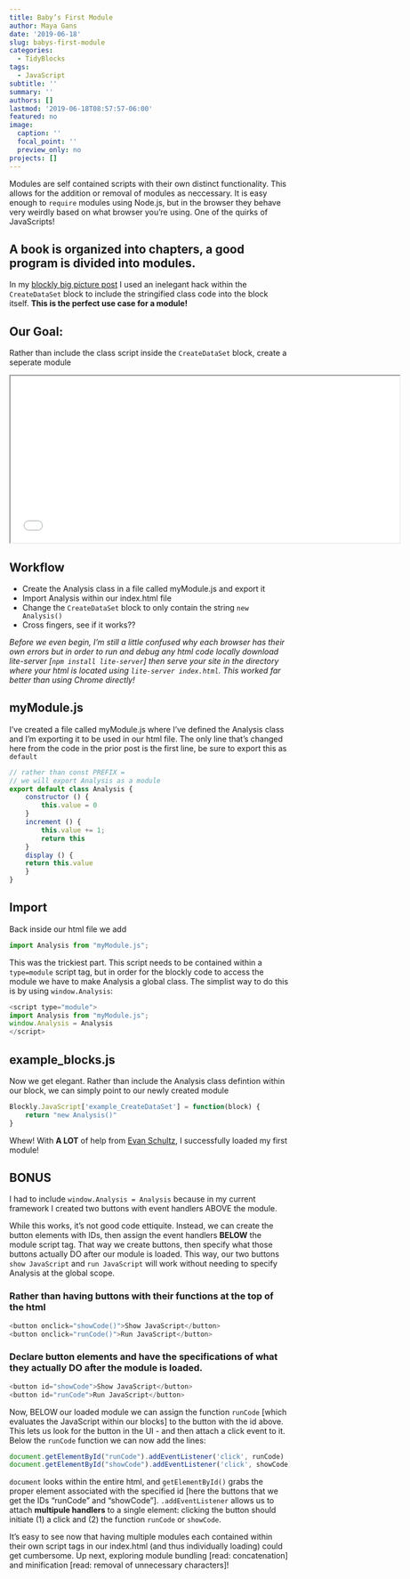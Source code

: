 ```yaml
---
title: Baby’s First Module
author: Maya Gans
date: '2019-06-18'
slug: babys-first-module
categories:
  - TidyBlocks
tags:
  - JavaScript
subtitle: ''
summary: ''
authors: []
lastmod: '2019-06-18T08:57:57-06:00'
featured: no
image:
  caption: ''
  focal_point: ''
  preview_only: no
projects: []
---
```


Modules are self contained scripts with their own distinct functionality. This allows for the addition or removal of modules as neccessary. It is easy enough to `require` modules using Node.js, but in the browser they behave very weirdly based on what browser you're using. One of the quirks of JavaScripts!

## A book is organized into chapters, a good program is divided into modules.

In my [blockly big picture post](https://maya.rbind.io/post/2019/blockly-the-big-picture/) I used an inelegant hack within the `CreateDataSet` block to include the stringified class code into the block itself. **This is the perfect use case for a module!**

## Our Goal:
Rather than include the class script inside the `CreateDataSet` block, create a seperate module

<iframe id="demo block-iframe" height="300" width="700" src="../../../example_withModule/index.html" scrolling = "false"></iframe>
 
## Workflow
* Create the Analysis class in a file called myModule.js and export it
* Import Analysis within our index.html file
* Change the `CreateDataSet` block to only contain the string `new Analysis()`
* Cross fingers, see if it works??

*Before we even begin, I'm still a little confused why each browser has their own errors but in order to run and debug any html code locally download lite-server [`npm install lite-server`] then serve your site in the directory where your html is located using `lite-server index.html`. This worked far better than using Chrome directly!*

## myModule.js
I’ve created a file called myModule.js where I’ve defined the Analysis class and I’m exporting it to be used in our html file. The only line that's changed here from the code in the prior post is the first line, be sure to export this as `default`

```js
// rather than const PREFIX = 
// we will export Analysis as a module
export default class Analysis {
    constructor () { 
        this.value = 0 
    }
    increment () { 
        this.value += 1; 
        return this 
    }
    display () {
    return this.value 
    }
}
```

## Import
Back inside our html file we add
```js
import Analysis from "myModule.js";
```

This was the trickiest part. This script needs to be contained within a `type=module` script tag, but in order for the blockly code to access the module we have to make Analysis a global class. The simplist way to do this is by using `window.Analysis`:

```js
<script type="module">
import Analysis from "myModule.js";
window.Analysis = Analysis
</script>
```

## example_blocks.js
Now we get elegant. Rather than include the Analysis class defintion within our block, we can simply point to our newly created module
```js
Blockly.JavaScript['example_CreateDataSet'] = function(block) {
    return "new Analysis()"
}
```

Whew! With **A LOT** of help from [Evan Schultz](https://ca.linkedin.com/in/evanschultz1), I successfully loaded my first module!

## BONUS
I had to include `window.Analysis = Analysis` because in my current framework I created two buttons with event handlers ABOVE the module. 

While this works, it's not good code ettiquite. Instead, we can create the button elements with IDs, then assign the event handlers **BELOW** the module script tag. That way we create buttons, then specify what those buttons actually DO after our module is loaded. This way, our two buttons `show JavaScript` and `run JavaScript` will work without needing to specify Analysis at the global scope. 

### Rather than having buttons with their functions at the top of the html
```js
<button onclick="showCode()">Show JavaScript</button>
<button onclick="runCode()">Run JavaScript</button>
```
### Declare button elements and have the specifications of what they actually DO after the module is loaded.
```js
<button id="showCode">Show JavaScript</button>
<button id="runCode">Run JavaScript</button>
```

Now, BELOW our loaded module we can assign the function `runCode` [which evaluates the JavaScript within our blocks] to the button with the id above. This lets us look for the button in the UI - and then attach a click event to it. Below the `runCode` function we can now add the lines:

```js
document.getElementById("runCode").addEventListener('click', runCode)
document.getElementById("showCode").addEventListener('click', showCode)
```

`document` looks within the entire html, and `getElementById()` grabs the proper element associated with the specified id [here the buttons that we get the IDs "runCode" and "showCode"]. `.addEventListener` allows us to attach **multipule handlers** to a single element: clicking the button should initiate (1) a click and (2) the function `runCode` or `showCode`.

It’s easy to see now that having multiple modules each contained within their own script tags in our index.html (and thus individually loading) could get cumbersome. Up next, exploring module bundling [read: concatenation] and minification [read: removal of unnecessary characters]!